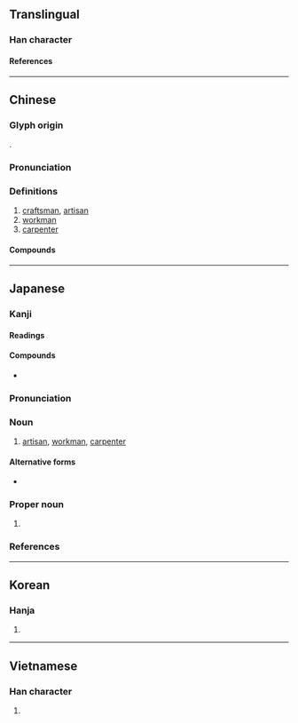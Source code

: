 {{character info/new}}
==Translingual==

===Han character===
{{Han char|rn=22|rad=匚|as=04|sn=6|four=71712|canj=SHML|ids=⿷匚斤}}

====References====
{{Han ref|kx=0153.220|dkj=02605|dj=0345.110|hdz=10083.050|uh=5320}}

----

==Chinese==
{{zh-forms|alt=匞}}

===Glyph origin===
{{Han etym}}
{{Han compound|匚|斤|ls=psc|c1=p|c2=s}}.

===Pronunciation===
{{zh-pron
|m=jiàng
|m-s=
|c=zoeng6
|c-t=
|g=
|h=pfs=siong
|j=
|mb=tiōng
|md=chióng
|mn=qz,xm:chhiōng/zz:chhiāng/qz:chiōng/qz,tw,xm:chhiūⁿ/zz:chhiōⁿ
|mn_note=chhiōng/chhiāng/chiōng - literary; chhiūⁿ/chhiōⁿ - vernacular
|mn-t=ciên7/cion7/ziang6
|mn-t_note=ciên7/cion7 - vernacular (ciên7 - Chaozhou); ziang6 - literary
|w=
|x=
|mc=y
|oc=y
|cat=n
}}

===Definitions===
{{zh-hanzi}}
# [[craftsman]], [[artisan]]
# [[workman]]
# [[carpenter]]

====Compounds====
{{zh-der|一代宗匠|丁匠|別具匠心|剃頭匠|劣匠|匠人|匠伯|匠作|匠師|匠心|匠心獨具|匠心獨運|匠意|匠成|匠戶|匠氏|匠氣|匠石|匠石斫鼻|匠石運斤|另具匠心|哲匠|大匠|大匠不斲|字匠|宗匠|將作大匠|將匠|小爐兒匠|工匠|巧匠|巨匠|弓匠|心匠|意匠|打鐵匠|把式匠|接骨匠|摟包兒匠|教書匠|木匠|木匠戴枷|桶匠|梓匠|梓匠輪輿|棚匠|機匠|毛毛匠|油漆匠|泥水匠|泥瓦匠|漆匠|獨具匠心|理髮匠|瓦匠|畫匠|皮匠|石匠|篾匠|繡匠|能工巧匠|臭皮匠|良匠|花匠|裱糊匠|解匠|郢匠|郢匠揮斤|都料匠|醫匠|針筆匠|銀匠|銅匠|錫匠|鎖匠|鐵匠|雕刻匠|鞋匠}}

----

==Japanese==

===Kanji===
{{ja-kanji|grade=c|rs=匚04}}

====Readings====
{{ja-readings
|goon=ぞう<ざう
|kanon=しょう<しやう
|kun=たくみ-
}}

====Compounds====
* {{ja-r|師%匠|し%しょう}}

===Pronunciation===
{{ja-pron|yomi=k|たくみ|acc=0|acc_ref=DJR,NHK|acc2=1|acc2_ref=DJR,NHK}}

===Noun===
{{ja-noun|たくみ}}

# [[artisan]], [[workman]], [[carpenter]]

====Alternative forms====
* {{l|ja|しょう|tr=shō}}

===Proper noun===
{{ja-pos|たくみ|proper}}

# {{given name|ja|male|sort=たくみ}}

===References===
<references/>

----

==Korean==

===Hanja===
{{ko-hanja|장}}

# {{rfdef|ko|sort=匚04}}

----

==Vietnamese==

===Han character===
{{vi-readings|reading=tượng|rs=匚04}}

# {{rfdef|vi}}